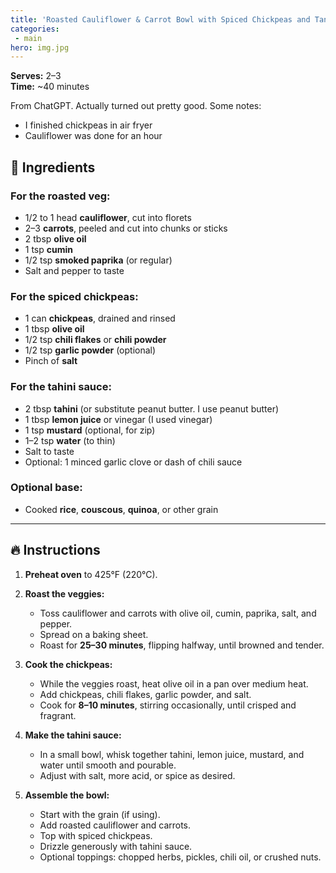 ```yaml
---
title: 'Roasted Cauliflower & Carrot Bowl with Spiced Chickpeas and Tangy Tahini Sauce 🥣'
categories:
 - main
hero: img.jpg 
---
```


**Serves:** 2–3  
**Time:** ~40 minutes

From ChatGPT.  Actually turned out pretty good.  Some notes:
* I finished chickpeas in air fryer
* Cauliflower was done for an hour


## 🧄 Ingredients

### For the roasted veg:
- 1/2 to 1 head **cauliflower**, cut into florets  
- 2–3 **carrots**, peeled and cut into chunks or sticks  
- 2 tbsp **olive oil**  
- 1 tsp **cumin**  
- 1/2 tsp **smoked paprika** (or regular)  
- Salt and pepper to taste  

### For the spiced chickpeas:
- 1 can **chickpeas**, drained and rinsed  
- 1 tbsp **olive oil**  
- 1/2 tsp **chili flakes** or **chili powder**  
- 1/2 tsp **garlic powder** (optional)  
- Pinch of **salt**

### For the tahini sauce:
- 2 tbsp **tahini** (or substitute peanut butter.  I use peanut butter)  
- 1 tbsp **lemon juice** or vinegar  (I used vinegar)
- 1 tsp **mustard** (optional, for zip)  
- 1–2 tsp **water** (to thin)  
- Salt to taste  
- Optional: 1 minced garlic clove or dash of chili sauce  

### Optional base:
- Cooked **rice**, **couscous**, **quinoa**, or other grain

---

## 🔥 Instructions

1. **Preheat oven** to 425°F (220°C).

2. **Roast the veggies:**
   - Toss cauliflower and carrots with olive oil, cumin, paprika, salt, and pepper.
   - Spread on a baking sheet.
   - Roast for **25–30 minutes**, flipping halfway, until browned and tender.

3. **Cook the chickpeas:**
   - While the veggies roast, heat olive oil in a pan over medium heat.
   - Add chickpeas, chili flakes, garlic powder, and salt.
   - Cook for **8–10 minutes**, stirring occasionally, until crisped and fragrant.

4. **Make the tahini sauce:**
   - In a small bowl, whisk together tahini, lemon juice, mustard, and water until smooth and pourable.
   - Adjust with salt, more acid, or spice as desired.

5. **Assemble the bowl:**
   - Start with the grain (if using).
   - Add roasted cauliflower and carrots.
   - Top with spiced chickpeas.
   - Drizzle generously with tahini sauce.
   - Optional toppings: chopped herbs, pickles, chili oil, or crushed nuts.

